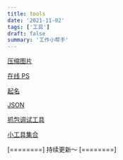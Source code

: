 ```yaml
---
title: tools
date: '2021-11-02'
tags: ['工具']
draft: false
summary: '工作小帮手'
---
```


[压缩图片](https://tinypng.com/ '压缩图片')

[在线 PS](https://www.uupoop.com/#/ '在线PS')

[起名](https://unbug.github.io/codelf/ '起名')

[JSON](https://www.json.cn/ 'JSON')

[抓包调试工具](https://cloud.tencent.com/edu/learning/course-2605-49849 '抓包调试工具')

[小工具集合](https://tool.lu/ '小工具集合')

[========] 持续更新～ [========]
